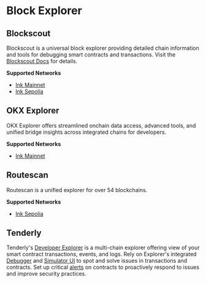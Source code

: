 # Block Explorer

## Blockscout

Blockscout is a universal block explorer providing detailed chain information and tools for debugging smart contracts and transactions. Visit the [Blockscout Docs](https://docs.blockscout.com/) for details.

**Supported Networks**

* [Ink Mainnet](https://explorer.inkonchain.com/)
* [Ink Sepolia](https://explorer-sepolia.inkonchain.com/)

## OKX Explorer

OKX Explorer offers streamlined onchain data access, advanced tools, and unified bridge insights across integrated chains for developers.

**Supported Networks**

* [Ink Mainnet](https://www.okx.com/web3/explorer/inkchain)

## Routescan

Routescan is a unified explorer for over 54 blockchains.

**Supported Networks**

* [Ink Sepolia](https://sepolia.inkonscan.xyz/)

## Tenderly

Tenderly's [Developer Explorer](https://docs.tenderly.co/developer-explorer?mtm_campaign=ext-docs&mtm_kwd=ink) is a multi-chain explorer offering view of your smart contract transactions, events, and logs. 
Rely on Explorer's integrated [Debugger](https://docs.tenderly.co/debugger?mtm_campaign=ext-docs&mtm_kwd=ink) and [Simulator UI](https://docs.tenderly.co/simulator-ui/using-simulation-ui?mtm_campaign=ext-docs&mtm_kwd=ink) to spot and solve issues in transactions and contracts. Set up critical [alerts](https://docs.tenderly.co/alerts/intro-to-alertsmtm_campaign=ext-docs&mtm_kwd=ink) on contracts to proactively respond to issues and improve security practices.